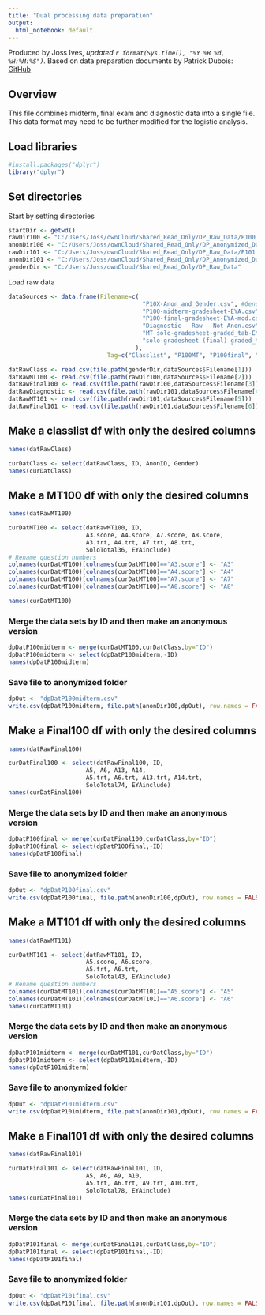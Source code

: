 ```yaml
---
title: "Dual processing data preparation"
output:
  html_notebook: default
---
```

Produced by Joss Ives, *updated `r format(Sys.time(), "%Y %B %d, %H:%M:%S")`*. Based on data preparation documents by Patrick Dubois: [GitHub](https://github.com/pajodu/GERG/)

## Overview

This file combines midterm, final exam and diagnostic data into a single file. This data format may need to be further modified for the logistic analysis.

## Load libraries
```r
#install.packages("dplyr")
library("dplyr")
```


## Set directories

Start by setting directories

```r
startDir <- getwd()
rawDir100 <- "C:/Users/Joss/ownCloud/Shared_Read_Only/DP_Raw_Data/P100 - 2017-09"
anonDir100 <- "C:/Users/Joss/ownCloud/Shared_Read_Only/DP_Anonymized_Data/P100 - 2017-09"
rawDir101 <- "C:/Users/Joss/ownCloud/Shared_Read_Only/DP_Raw_Data/P101 - 2018-01"
anonDir101 <- "C:/Users/Joss/ownCloud/Shared_Read_Only/DP_Anonymized_Data/P101 - 2018-01"
genderDir <- "C:/Users/Joss/ownCloud/Shared_Read_Only/DP_Raw_Data"
```

Load raw data

```r
dataSources <- data.frame(Filename=c(
                                      "P10X-Anon_and_Gender.csv", #Gender and anon ID info
                                      "P100-midterm-gradesheet-EYA.csv", # P100 Midterm
                                      "P100-final-gradesheet-EYA-mod.csv", # P100 Final exam results
                                      "Diagnostic - Raw - Not Anon.csv", # P101 diagnostic
                                      "MT solo-gradesheet-graded_tab-EYA.csv", #P101 Midterm
                                      "solo-gradesheet (final) graded_tab.csv" # P101 Final
                                    ),
                            Tag=c("Classlist", "P100MT", "P100final", "P101diagnostic", "P101MT", "P101final") )

datRawClass <- read.csv(file.path(genderDir,dataSources$Filename[1]))
datRawMT100 <- read.csv(file.path(rawDir100,dataSources$Filename[2]))
datRawFinal100 <- read.csv(file.path(rawDir100,dataSources$Filename[3]))
datRawDiagnostic <- read.csv(file.path(rawDir101,dataSources$Filename[4]))
datRawMT101 <- read.csv(file.path(rawDir101,dataSources$Filename[5]))
datRawFinal101 <- read.csv(file.path(rawDir101,dataSources$Filename[6]))
```

## Make a classlist df with only the desired columns

```r
names(datRawClass)
```

```r
curDatClass <- select(datRawClass, ID, AnonID, Gender) 
names(curDatClass)
```

## Make a MT100 df with only the desired columns

```r
names(datRawMT100)
```

```r
curDatMT100 <- select(datRawMT100, ID, 
                      A3.score, A4.score, A7.score, A8.score,
                      A3.trt, A4.trt, A7.trt, A8.trt,
                      SoloTotal36, EYAinclude)
# Rename question numbers
colnames(curDatMT100)[colnames(curDatMT100)=="A3.score"] <- "A3"
colnames(curDatMT100)[colnames(curDatMT100)=="A4.score"] <- "A4"
colnames(curDatMT100)[colnames(curDatMT100)=="A7.score"] <- "A7"
colnames(curDatMT100)[colnames(curDatMT100)=="A8.score"] <- "A8"

names(curDatMT100)
```

### Merge the data sets by ID and then make an anonymous version

```r
dpDatP100midterm <- merge(curDatMT100,curDatClass,by="ID")
dpDatP100midterm <- select(dpDatP100midterm,-ID)
names(dpDatP100midterm)
```

### Save file to anonymized folder

```r

dpOut <- "dpDatP100midterm.csv"
write.csv(dpDatP100midterm, file.path(anonDir100,dpOut), row.names = FALSE)
```


## Make a Final100 df with only the desired columns

```r
names(datRawFinal100)
```

```r
curDatFinal100 <- select(datRawFinal100, ID, 
                      A5, A6, A13, A14,
                      A5.trt, A6.trt, A13.trt, A14.trt,
                      SoloTotal74, EYAinclude)
names(curDatFinal100)
```

### Merge the data sets by ID and then make an anonymous version

```r
dpDatP100final <- merge(curDatFinal100,curDatClass,by="ID")
dpDatP100final <- select(dpDatP100final,-ID)
names(dpDatP100final)
```

### Save file to anonymized folder

```r

dpOut <- "dpDatP100final.csv"
write.csv(dpDatP100final, file.path(anonDir100,dpOut), row.names = FALSE)
```


## Make a MT101 df with only the desired columns

```r
names(datRawMT101)
```

```r
curDatMT101 <- select(datRawMT101, ID, 
                      A5.score, A6.score,
                      A5.trt, A6.trt,
                      SoloTotal43, EYAinclude)
# Rename question numbers
colnames(curDatMT101)[colnames(curDatMT101)=="A5.score"] <- "A5"
colnames(curDatMT101)[colnames(curDatMT101)=="A6.score"] <- "A6"
names(curDatMT101)
```

### Merge the data sets by ID and then make an anonymous version

```r
dpDatP101midterm <- merge(curDatMT101,curDatClass,by="ID")
dpDatP101midterm <- select(dpDatP101midterm,-ID)
names(dpDatP101midterm)
```

### Save file to anonymized folder

```r

dpOut <- "dpDatP101midterm.csv"
write.csv(dpDatP101midterm, file.path(anonDir101,dpOut), row.names = FALSE)
```


## Make a Final101 df with only the desired columns

```r
names(datRawFinal101)
```

```r
curDatFinal101 <- select(datRawFinal101, ID, 
                      A5, A6, A9, A10,
                      A5.trt, A6.trt, A9.trt, A10.trt,
                      SoloTotal78, EYAinclude)
names(curDatFinal101)
```

### Merge the data sets by ID and then make an anonymous version

```r
dpDatP101final <- merge(curDatFinal101,curDatClass,by="ID")
dpDatP101final <- select(dpDatP101final,-ID)
names(dpDatP101final)
```

### Save file to anonymized folder

```r

dpOut <- "dpDatP101final.csv"
write.csv(dpDatP101final, file.path(anonDir101,dpOut), row.names = FALSE)
```








